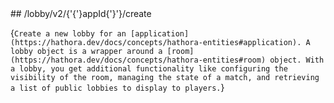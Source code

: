 
<MethodPill method="post" />
## /lobby/v2/{'{'}appId{'}'}/create

{`Create a new lobby for an [application](https://hathora.dev/docs/concepts/hathora-entities#application). A lobby object is a wrapper around a [room](https://hathora.dev/docs/concepts/hathora-entities#room) object. With a lobby, you get additional functionality like configuring the visibility of the room, managing the state of a match, and retrieving a list of public lobbies to display to players.`}